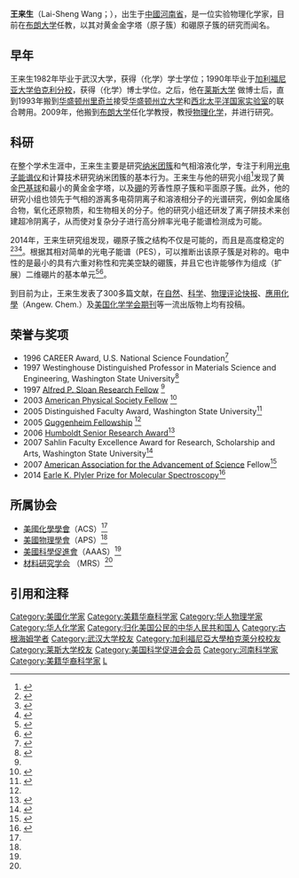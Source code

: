 {{Infobox scientist
| name        = 王來生<br>Lai-Sheng Wang
| image       =
| birth_date    = 1961年
| birth_place    = {{PRC}}[[河南省|河南省]]
| citizenship    = {{USA}}
| alma_mater    = [[武汉大学|武汉大学]]<br>[[加州大学伯克利分校|加州大学伯克利分校]]<br>[[莱斯大学|莱斯大学]]
| workplaces   = [[布朗大学|布朗大学]]
| fields        = 实验[[物理化学|物理化学]]
| known_for    = [[巴基球|巴基球]]，黄金金字塔，[[硼球烯|硼球烯]]
}}
'''王来生'''（Lai-Sheng Wang；{{bd|1961年}}），出生于[[中國|中國]][[河南省|河南省]]，是一位实验物理化学家，目前在[[布朗大学|布朗大学]]任教，以其对黄金金字塔（原子簇）和硼原子簇的研究而闻名。
==早年==
王来生1982年毕业于武汉大学，获得（化学）学士学位；1990年毕业于[[加利福尼亚大学伯克利分校|加利福尼亚大学伯克利分校]]，获得（化学）博士学位。之后，他在[[莱斯大学|莱斯大学]] 做博士后，直到1993年搬到[[华盛顿州|华盛顿州]][[里奇兰_(华盛顿州)|里奇兰]]接受[[华盛顿州立大学|华盛顿州立大学]]和[[西北太平洋国家实验室|西北太平洋国家实验室]]的联合聘用。2009年，他搬到[[布朗大学|布朗大学]]任化学教授，教授[[物理化学|物理化学]]，并进行研究。

==科研==
在整个学术生涯中，王来生主要是研究[[纳米团簇|纳米团簇]]和气相溶液{{clarify}}化学，专注于利用[[光电子能谱仪|光电子能谱仪]]和计算技术研究纳米团簇的基本行为。王来生与他的研究小组<ref>{{cite web
|url= http://casey.brown.edu/chemistry/research/LSWang/
|title= Home - LS Wang Group
|publisher= Casey.brown.edu
|date= 
|accessdate= 2013-11-20
|archive-date= 2014-02-09
|archive-url= https://web.archive.org/web/20140209221639/http://casey.brown.edu/chemistry/research/LSWang/
|dead-url= no
}}</ref>发现了黄金[[巴基球|巴基球]]和最小的黄金金字塔，以及[[硼|硼]]的芳香性原子簇和平面原子簇。此外，他的研究小组也领先于气相的游离多电荷阴离子和溶液相分子的光谱研究，例如金属络合物，氧化还原物质，和生物相关的分子。他的研究小组还研发了离子阱技术来创建超冷阴离子，从而使对复杂分子进行高分辨率光电子能谱检测成为可能。

2014年，王来生研究组发现，{{chem|B|36}}硼原子簇之结构不仅是可能的，而且是高度稳定的<ref name="news.brown.edu">{{cite web |url= https://news.brown.edu/pressreleases/2014/01/borophene |title= New boron nanomaterial may be possible |publisher= Brown University |date= 2014-01-27 |accessdate= 2013-03-09 |archive-date= 2014-01-30 |archive-url= https://web.archive.org/web/20140130044310/http://news.brown.edu/pressreleases/2014/01/borophene |dead-url= no }}</ref><ref name="spectrum.ieee.org">{{cite web
 |url          = http://spectrum.ieee.org/nanoclast/semiconductors/materials/borophene-might-be-joining-graphene-in-the-2d-material-club
 |title        = ‘Borophene’ Might Be Joining Graphene in the 2-D Material Club
 |publisher    = IEEE Spectrum
 |date         = 2014-01-28
 |accessdate   = 2013-03-09
 |archive-date = 2014-03-03
 |archive-url  = https://web.archive.org/web/20140303061119/http://spectrum.ieee.org/nanoclast/semiconductors/materials/borophene-might-be-joining-graphene-in-the-2d-material-club
 |dead-url     = no
}}</ref><ref name="nature.com">{{cite web
|url= http://www.nature.com/ncomms/2014/140120/ncomms4113/full/ncomms4113.html
|title= Planar hexagonal B36 as a potential basis for extended single-atom layer boron sheets
|publisher= Nature
|date= 2014-01-20
|accessdate= 2013-03-09
|archive-date= 2016-01-30
|archive-url= https://web.archive.org/web/20160130042821/http://www.nature.com/ncomms/2014/140120/ncomms4113/full/ncomms4113.html
|dead-url= no
}}</ref>。根据其相对简单的光电子能谱（PES），可以推断出该原子簇是对称的。电中性的{{chem|B|36}}是最小的具有六重对称性和完美空缺的硼簇，并且它也许能够作为组成（扩展）二维硼片的基本单元<ref name=k1401>{{cite web |url=http://www.kurzweilai.net/will-borophene-replace-graphene-as-a-better-conductor-of-electrons |title=Will ‘borophene’ replace graphene as a better conductor of electrons? |doi=10.1038/ncomms4113 |publisher=KurzweilAI |date= |accessdate=2014-02-05 |archive-date=2014-02-13 |archive-url=https://web.archive.org/web/20140213234440/http://www.kurzweilai.net/will-borophene-replace-graphene-as-a-better-conductor-of-electrons |dead-url=no }}</ref><ref>{{cite journal|url=http://www.nature.com/doifinder/10.1038/ncomms4113|title=Planar hexagonal B36 as a potential basis for extended single-atom layer boron sheets|journal=Nature Communications|volume=5|issn=2041-1723|date=2014-01-20|language=En|accessdate=2018-04-02|doi=10.1038/ncomms4113|author=Zachary A. Piazza, Han-Shi Hu, Wei-Li Li, Ya-Fan Zhao, Jun Li, Lai-Sheng Wang}}</ref>。

到目前为止，王来生发表了300多篇文献，在[[自然_(期刊)|自然]]、[[科学_(期刊)|科学]]、[[物理评论快报|物理评论快报]]、[[應用化學_(期刊)|應用化學]]（Angew. Chem.）及[[美国化学学会期刊|美国化学学会期刊]]等一流出版物上均有投稿。

==荣誉与奖项==
*1996 CAREER Award, U.S. National Science Foundation<ref name="pnnl.gov1">{{cite web |url=http://www.pnnl.gov/news/release.aspx?id=517 |title=PNNL: News - Science Magazine Reports Research of WSU/PNNL Team |publisher=Pnnl.gov |date=2003-02-07 |accessdate=2013-11-20 |archive-date=2014-07-19 |archive-url=https://web.archive.org/web/20140719010852/http://www.pnnl.gov/news/release.aspx?id=517 |dead-url=no }}</ref>
*1997 Westinghouse Distinguished Professor in Materials Science and Engineering, Washington State University<ref name="pnnl.gov2">{{cite web |url=http://www.pnnl.gov/science/highlights/highlight.asp?id=231 |title=PNNL: Lai Sheng Wang Awarded Guggenheim Fellowship |publisher=Pnnl.gov |date= |accessdate=2013-11-20 |archive-date=2014-12-30 |archive-url=https://web.archive.org/web/20141230023933/http://www.pnnl.gov/science/highlights/highlight.asp?id=231 |dead-url=no }}</ref>
*1997 [[Sloan_Fellowship|Alfred P. Sloan Research Fellow]] <ref name="pnnl.gov2" />
*2003 [[American_Physical_Society|American Physical Society Fellow]] <ref name="research.brown">{{cite web|url=https://research.brown.edu/myresearch/Lai-Sheng_Wang |title=The Directory of Research and Researchers at Brown: Lai-Sheng Wang |publisher=Research.brown.edu |date= |accessdate=2013-11-20}}</ref>
*2005 Distinguished Faculty Award, Washington State University<ref name="news.wsu">{{cite web |url=http://news.wsu.edu/tag/guggenheim-lai-sheng-wang-research/ |title=Guggenheim Lai-Sheng Wang research Archives | WSU News Washington State University |publisher=News.wsu.edu |date=2005-04-29 |accessdate=2013-11-20 |archive-date=2014-12-30 |archive-url=https://web.archive.org/web/20141230051942/https://news.wsu.edu/tag/guggenheim-lai-sheng-wang-research/ |dead-url=no }}</ref>
*2005 [[Guggenheim_Fellowship|Guggenheim Fellowship]] <ref name="pnnl.gov2" />
*2006 [[Humboldt_Prize|Humboldt Senior Research Award]]<ref name="researchnews.wsu">{{cite web |last=Hatch |first=Sharon |url=http://researchnews.wsu.edu/physical/150.html |title=Research News & Features - WSU Physicist Wang Receives Germany’s Humboldt Research Award |publisher=Researchnews.wsu.edu |date= |accessdate=2013-11-20 |archive-date=2014-04-17 |archive-url=https://web.archive.org/web/20140417015230/http://researchnews.wsu.edu/physical/150.html |dead-url=no }}</ref>
*2007 Sahlin Faculty Excellence Award for Research, Scholarship and Arts, Washington State University<ref name="pnnl.gov3">{{cite web |url=http://www.pnnl.gov/about/staffawards/awarddetails.asp?awardid=218 |title=PNNL:About PNNL:SEER Awards |publisher=Pnnl.gov |date=2007-02-18 |accessdate=2013-11-20 |deadurl=yes |archiveurl=https://web.archive.org/web/20141230023938/http://www.pnnl.gov/about/staffawards/awarddetails.asp?awardid=218 |archivedate=2014-12-30 }}</ref>
*2007 [[American_Association_for_the_Advancement_of_Science|American Association for the Advancement of Science]] Fellow<ref name="brown.edu">{{cite web|author= |url=http://www.brown.edu/about/administration/dean-of-faculty/home/announcements/announcements-faculty-awards/announcements-american-association-advancement-scien |title=Announcements: American Association for the Advancement of Science Fellows | Dean of the Faculty |publisher=Brown.edu |date= |accessdate=2013-11-20}}</ref>
*2014 [[Earle_K._Plyler_Prize_for_Molecular_Spectroscopy|Earle K. Plyler Prize for Molecular Spectroscopy]]<ref name="aps.org">{{cite web |url=http://www.aps.org/programs/honors/prizes/prizerecipient.cfm?first_nm=Lai-Sheng&last_nm=Wang&year=2014 |title=Prize Recipient |publisher=Aps.org |date=2013-04-16 |accessdate=2013-11-20 |archive-date=2014-02-19 |archive-url=https://web.archive.org/web/20140219192639/http://www.aps.org/programs/honors/prizes/prizerecipient.cfm?last_nm=Wang&first_nm=Lai-Sheng&year=2014 |dead-url=no }}</ref>

==所属协会==
*[[美國化學學會|美國化學學會]]（ACS）<ref name="research.brown" />
*[[美國物理學會|美國物理學會]]（APS）<ref name="research.brown" />
*[[美國科學促進會|美國科學促進會]]（AAAS）<ref name="research.brown" />
*[http://www.mrs.org/home/ 材料研究学会] {{Wayback|url=http://www.mrs.org/home/ |date=20141230131237 }}（MRS）<ref name="research.brown" />

==引用和注释==
{{Reflist}}

{{DEFAULTSORT:Wang, Lai-Sheng}}
[[Category:美國化学家|Category:美國化学家]]
[[Category:美籍华裔科学家|Category:美籍华裔科学家]]
[[Category:华人物理学家|Category:华人物理学家]]
[[Category:华人化学家|Category:华人化学家]]
[[Category:归化美国公民的中华人民共和国人|Category:归化美国公民的中华人民共和国人]]
[[Category:古根海姆学者|Category:古根海姆学者]]
[[Category:武汉大学校友|Category:武汉大学校友]]
[[Category:加利福尼亞大學柏克萊分校校友|Category:加利福尼亞大學柏克萊分校校友]]
[[Category:莱斯大学校友|Category:莱斯大学校友]]
[[Category:美国科学促进会会员|Category:美国科学促进会会员]]
[[Category:河南科学家|Category:河南科学家]]
[[Category:美籍华裔科学家|Category:美籍华裔科学家]]
[[Category:王姓|L]]